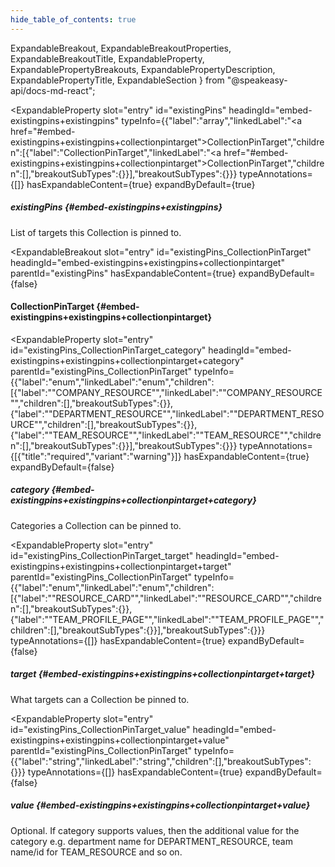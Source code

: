 ```yaml
---
hide_table_of_contents: true
---
```

  ExpandableBreakout,
  ExpandableBreakoutProperties,
  ExpandableBreakoutTitle,
  ExpandableProperty,
  ExpandablePropertyBreakouts,
  ExpandablePropertyDescription,
  ExpandablePropertyTitle,
  ExpandableSection
} from "@speakeasy-api/docs-md-react";

<ExpandableSection>

<ExpandableProperty
  slot="entry"
  id="existingPins"
  headingId="embed-existingpins+existingpins"
  typeInfo={{"label":"array","linkedLabel":"<a href=\"#embed-existingpins+existingpins+collectionpintarget\">CollectionPinTarget</a>","children":[{"label":"CollectionPinTarget","linkedLabel":"<a href=\"#embed-existingpins+existingpins+collectionpintarget\">CollectionPinTarget</a>","children":[],"breakoutSubTypes":{}}],"breakoutSubTypes":{}}}
  typeAnnotations={[]}
  hasExpandableContent={true}
  expandByDefault={true}
>

<ExpandablePropertyTitle slot="title">

##### existingPins \{#embed-existingpins+existingpins\}

</ExpandablePropertyTitle>

<ExpandablePropertyDescription slot="description">

List of targets this Collection is pinned to.

</ExpandablePropertyDescription>

<ExpandablePropertyBreakouts slot="breakouts">

<ExpandableBreakout
  slot="entry"
  id="existingPins_CollectionPinTarget"
  headingId="embed-existingpins+existingpins+collectionpintarget"
  parentId="existingPins"
  hasExpandableContent={true}
  expandByDefault={false}
>

<ExpandableBreakoutTitle slot="title">

#### CollectionPinTarget \{#embed-existingpins+existingpins+collectionpintarget\}

</ExpandableBreakoutTitle>

<ExpandableBreakoutProperties slot="properties">

<ExpandableProperty
  slot="entry"
  id="existingPins_CollectionPinTarget_category"
  headingId="embed-existingpins+existingpins+collectionpintarget+category"
  parentId="existingPins_CollectionPinTarget"
  typeInfo={{"label":"enum","linkedLabel":"enum","children":[{"label":"\"COMPANY_RESOURCE\"","linkedLabel":"\"COMPANY_RESOURCE\"","children":[],"breakoutSubTypes":{}},{"label":"\"DEPARTMENT_RESOURCE\"","linkedLabel":"\"DEPARTMENT_RESOURCE\"","children":[],"breakoutSubTypes":{}},{"label":"\"TEAM_RESOURCE\"","linkedLabel":"\"TEAM_RESOURCE\"","children":[],"breakoutSubTypes":{}}],"breakoutSubTypes":{}}}
  typeAnnotations={[{"title":"required","variant":"warning"}]}
  hasExpandableContent={true}
  expandByDefault={false}
>

<ExpandablePropertyTitle slot="title">

##### category \{#embed-existingpins+existingpins+collectionpintarget+category\}

</ExpandablePropertyTitle>

<ExpandablePropertyDescription slot="description">

Categories a Collection can be pinned to.

</ExpandablePropertyDescription>

</ExpandableProperty>

<ExpandableProperty
  slot="entry"
  id="existingPins_CollectionPinTarget_target"
  headingId="embed-existingpins+existingpins+collectionpintarget+target"
  parentId="existingPins_CollectionPinTarget"
  typeInfo={{"label":"enum","linkedLabel":"enum","children":[{"label":"\"RESOURCE_CARD\"","linkedLabel":"\"RESOURCE_CARD\"","children":[],"breakoutSubTypes":{}},{"label":"\"TEAM_PROFILE_PAGE\"","linkedLabel":"\"TEAM_PROFILE_PAGE\"","children":[],"breakoutSubTypes":{}}],"breakoutSubTypes":{}}}
  typeAnnotations={[]}
  hasExpandableContent={true}
  expandByDefault={false}
>

<ExpandablePropertyTitle slot="title">

##### target \{#embed-existingpins+existingpins+collectionpintarget+target\}

</ExpandablePropertyTitle>

<ExpandablePropertyDescription slot="description">

What targets can a Collection be pinned to.

</ExpandablePropertyDescription>

</ExpandableProperty>

<ExpandableProperty
  slot="entry"
  id="existingPins_CollectionPinTarget_value"
  headingId="embed-existingpins+existingpins+collectionpintarget+value"
  parentId="existingPins_CollectionPinTarget"
  typeInfo={{"label":"string","linkedLabel":"string","children":[],"breakoutSubTypes":{}}}
  typeAnnotations={[]}
  hasExpandableContent={true}
  expandByDefault={false}
>

<ExpandablePropertyTitle slot="title">

##### value \{#embed-existingpins+existingpins+collectionpintarget+value\}

</ExpandablePropertyTitle>

<ExpandablePropertyDescription slot="description">

Optional. If category supports values, then the additional value for the category e.g. department name for DEPARTMENT_RESOURCE, team name/id for TEAM_RESOURCE and so on.

</ExpandablePropertyDescription>

</ExpandableProperty>

</ExpandableBreakoutProperties>

</ExpandableBreakout>

</ExpandablePropertyBreakouts>

</ExpandableProperty>

</ExpandableSection>